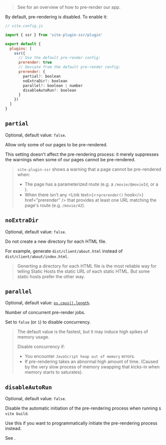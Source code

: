 
> See <Link href="/pre-rendering" /> for an overview of how to pre-render our app.

By default, pre-rendering is disabled. To enable it:

```js
// vite.config.js

import { ssr } from 'vite-plugin-ssr/plugin'

export default {
  plugins: [
    ssr({
      // Use the default pre-render config:
      prerender: true
      // Deviate from the default pre-render config:
      prerender: {
        partial?: boolean
        noExtraDir?: boolean
        parallel?: boolean | number
        disableAutoRun?: boolean
      }
    })
  ]
}
```


## `partial`

Optional, default value: `false`.

Allow only some of our pages to be pre-rendered.

This setting doesn't affect the pre-rendering process: it merely suppresses the warnings when some of our pages cannot be pre-rendered.

> `vite-plugin-ssr` shows a warning that a page cannot be pre-rendered when:
> - The page has a parameterized route
>   (e.g. a  <Link text="Route String" href="/route-string" /> `/movie/@movieId`, or a <Link text="Route Function" href="/route-function" />).
> - When there isn't any <Link text={<><code>prerender()</code> hook</>} href="prerender" /> that provides at least one URL matching the page's route (e.g. `/movie/42`).


## `noExtraDir`

Optional, default value: `false`.

Do not create a new directory for each HTML file.

For example, generate `dist/client/about.html` instead of `dist/client/about/index.html`.

> Generting a directory for each HTML file is the most reliable way for telling Static Hosts the static URL of each static HTML.
> But some static hosts prefer the other way.


## `parallel`

Optional, default value: [`os.cpus().length`](https://nodejs.org/api/os.html#os_os_cpus).

Number of concurrent pre-render jobs.

Set to `false` (or `1`) to disable concurrency.

> The default value is the fastest, but it may induce high spikes of memory usage.
>
> Disable concurrency if:
> - You encounter `JavaScript heap out of memory` errors.
> - If pre-rendering takes an abnormal high amount of time. (Caused by the very slow process of memory swapping that kicks-in when memory starts to saturates).


## `disableAutoRun`

Optional, default value: `false`.

Disable the automatic initiation of the pre-rendering process when running `$ vite build`.

Use this if you want to programmatically initiate the pre-rendering process instead.

See <Link href="/prerender-programmatic" />.

